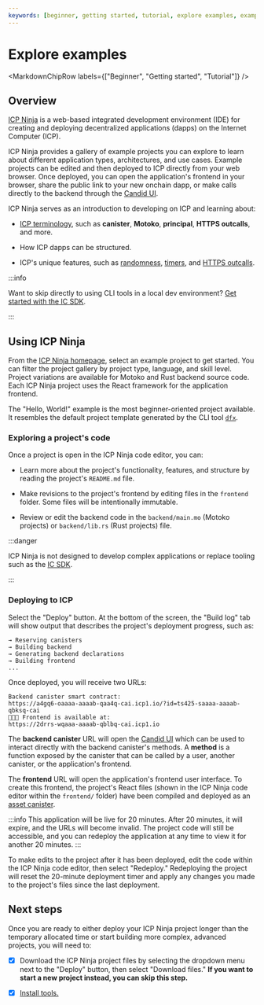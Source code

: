 ```yaml
---
keywords: [beginner, getting started, tutorial, explore examples, example projects, example code, example dapps, example apps, examples, icp ninja, ninja, web ide, ide]
---
```



# Explore examples

<MarkdownChipRow labels={["Beginner", "Getting started", "Tutorial"]} />

## Overview

[ICP Ninja](https://icp.ninja) is a web-based integrated development environment (IDE) for creating and deploying decentralized applications (dapps) on the Internet Computer (ICP).

ICP Ninja provides a gallery of example projects you can explore to learn about different application types, architectures, and use cases. Example projects can be edited and then deployed to ICP directly from your web browser. Once deployed, you can open the application's frontend in your browser, share the public link to your new onchain dapp, or make calls directly to the backend through the [Candid UI](/docs/current/developer-docs/smart-contracts/candid/candid-concepts).

ICP Ninja serves as an introduction to developing on ICP and learning about:

- [ICP terminology](/docs/current/references/glossary), such as **canister**, **Motoko**, **principal**, **HTTPS outcalls**, and more.

- How ICP dapps can be structured.

- ICP's unique features, such as [randomness](/docs/current/developer-docs/smart-contracts/advanced-features/randomness), [timers](/docs/current/developer-docs/smart-contracts/advanced-features/periodic-tasks), and [HTTPS outcalls](/docs/current/developer-docs/smart-contracts/advanced-features/https-outcalls/https-outcalls-overview).


:::info

Want to skip directly to using CLI tools in a local dev environment? [Get started with the IC SDK](/docs/current/developer-docs/getting-started/install).

:::

## Using ICP Ninja

From the [ICP Ninja homepage](https://icp.ninja), select an example project to get started. You can filter the project gallery by project type, language, and skill level. Project variations are available for Motoko and Rust backend source code. Each ICP Ninja project uses the React framework for the application frontend.

The "Hello, World!" example is the most beginner-oriented project available. It resembles the default project template generated by the CLI tool [`dfx`](/docs/current/developer-docs/getting-started/install).

### Exploring a project's code

Once a project is open in the ICP Ninja code editor, you can:

- Learn more about the project's functionality, features, and structure by reading the project's `README.md` file.

- Make revisions to the project's frontend by editing files in the `frontend` folder. Some files will be intentionally immutable.

- Review or edit the backend code in the `backend/main.mo` (Motoko projects) or `backend/lib.rs` (Rust projects) file.

:::danger

ICP Ninja is not designed to develop complex applications or replace tooling such as the [IC SDK](/docs/current/developer-docs/getting-started/install).

:::

### Deploying to ICP

Select the "Deploy" button. At the bottom of the screen, the "Build log" tab will show output that describes the project's deployment progress, such as:

```
→ Reserving canisters
→ Building backend
→ Generating backend declarations
→ Building frontend
...
```

Once deployed, you will receive two URLs:

```
Backend canister smart contract:
https://a4gq6-oaaaa-aaaab-qaa4q-cai.icp1.io/?id=ts425-saaaa-aaaab-qbksq-cai
🥷🚀🎉 Frontend is available at:
https://2drrs-wqaaa-aaaab-qblbq-cai.icp1.io
```

The **backend canister** URL will open the [Candid UI](/docs/current/developer-docs/smart-contracts/candid/candid-concepts) which can be used to interact directly with the backend canister's methods. A **method** is a function exposed by the canister that can be called by a user, another canister, or the application's frontend.

The **frontend** URL will open the application's frontend user interface. To create this frontend, the project's React files (shown in the ICP Ninja code editor within the `frontend/` folder) have been compiled and deployed as an [asset canister](/docs/current/developer-docs/web-apps/application-frontends/default-frontend).

:::info
This application will be live for 20 minutes. After 20 minutes, it will expire, and the URLs will become invalid. The project code will still be accessible, and you can redeploy the application at any time to view it for another 20 minutes.
:::

To make edits to the project after it has been deployed, edit the code within the ICP Ninja code editor, then select "Redeploy." Redeploying the project will reset the 20-minute deployment timer and apply any changes you made to the project's files since the last deployment.

## Next steps

Once you are ready to either deploy your ICP Ninja project longer than the temporary allocated time or start building more complex, advanced projects, you will need to:

- [x] Download the ICP Ninja project files by selecting the dropdown menu next to the "Deploy" button, then select "Download files." **If you want to start a new project instead, you can skip this step.**

- [x] [Install tools.](/docs/current/developer-docs/getting-started/install)